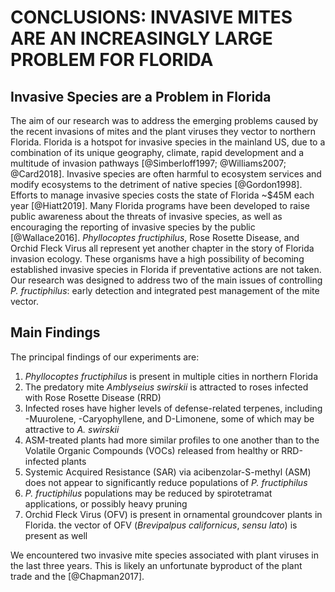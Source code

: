 # CONCLUSIONS: INVASIVE MITES ARE AN INCREASINGLY LARGE PROBLEM FOR FLORIDA
## Invasive Species are a Problem in Florida

The aim of our research was to address the emerging problems caused by the recent invasions of mites and the plant viruses they vector to northern Florida. Florida is a hotspot for invasive species in the mainland US, due to a combination of its unique geography, climate, rapid development and a multitude of invasion pathways [@Simberloff1997; @Williams2007; @Card2018]. Invasive species are often harmful to ecosystem services and modify ecosystems to the detriment of native species [@Gordon1998]. Efforts to manage invasive species costs the state of Florida ~$45M each year [@Hiatt2019]. Many Florida programs have been developed to raise public awareness about the threats of invasive species, as well as encouraging the reporting of invasive species by the public [@Wallace2016]. *Phyllocoptes fructiphilus*, Rose Rosette Disease, and Orchid Fleck Virus all represent yet another chapter in the story of Florida invasion ecology. These organisms have a high possibility of becoming established invasive species in Florida if preventative actions are not taken. Our research was designed to address two of the main issues of controlling *P. fructiphilus*: early detection and integrated pest management of the mite vector.

## Main Findings
The principal findings of our experiments are: 

1. *Phyllocoptes fructiphilus* is present in multiple cities in northern Florida
1. The predatory mite *Amblyseius swirskii* is attracted to roses infected with Rose Rosette Disease (RRD)
1. Infected roses have higher levels of defense-related terpenes, including \textgamma-Muurolene, \textbeta-Caryophyllene, and D-Limonene, some of which may be attractive to *A. swirskii*
1. ASM-treated plants had more similar profiles to one another than to the Volatile Organic Compounds (VOCs) released from healthy or RRD-infected plants
1. Systemic Acquired Resistance (SAR) via acibenzolar-S-methyl (ASM) does not appear to significantly reduce populations of *P. fructiphilus*
1. *P. fructiphilus* populations may be reduced by spirotetramat applications, or possibly heavy pruning
1. Orchid Fleck Virus (OFV) is present in ornamental groundcover plants in Florida. the vector of OFV (*Brevipalpus californicus*, *sensu lato*) is present as well

We encountered two invasive mite species associated with plant viruses in the last three years. This is likely an unfortunate byproduct of the plant trade and the [@Chapman2017].